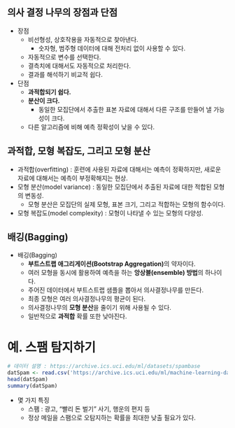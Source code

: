 ## 의사 결정 나무의 장점과 단점

* 장점
    - 비선형성, 상호작용을 자동적으로 찾아낸다.
        - 숫자형, 범주형 데이터에 대해 전처리 없이 사용할 수 있다.
    - 자동적으로 변수를 선택한다.
    - 결측치에 대해서도 자동적으로 처리한다.
    - 결과를 해석하기 비교적 쉽다.
* 단점
    - **과적합되기 쉽다.**
    - **분산이 크다.**
         - 동일한 모집단에서 추출한 표본 자료에 대해서 다른 구조를 만들어 낼 가능성이 크다.
    - 다른 알고리즘에 비해 예측 정확성이 낮을 수 있다.

## 과적합, 모형 복잡도, 그리고 모형 분산

* 과적합(overfitting) : 훈련에 사용된 자료에 대해서는 예측이 정확하지만, 새로운 자료에 대해서는 예측이 부정확해지는 현상.
* 모형 분산(model variance) : 동일한 모집단에서 추출된 자료에 대한 적합된 모형의 변동성.
    - 모형 분산은 모집단의 실제 모형, 표본 크기, 그리고 적합하는 모형의 함수이다.
* 모형 복잡도(model complexity) : 모형이 나타낼 수 있는 모형의 다양성.

## 배깅(Bagging)

* 배깅(Bagging) 
    - **부트스트랩 애그리게이션(Bootstrap Aggregation)**의 약자이다.
    - 여러 모형을 동시에 활용하여 예측을 하는 **앙상블(ensemble) 방법**의 하나이다.
    - 주어진 데이터에서 부트스트랩 샘플을 뽑아서 의사결정나무를 만든다.
    - 최종 모형은 여러 의사결정나무의 평균이 된다. 
    - 의사결정나무의 **모형 분산**을 줄이기 위해 사용될 수 있다.
    - 일반적으로 **과적합** 확률 또한 낮아진다.
    
# 예. 스팸 탐지하기

```r
# 데이터 설명 : https://archive.ics.uci.edu/ml/datasets/spambase
datSpam <- read.csv('https://archive.ics.uci.edu/ml/machine-learning-databases/spambase/spambase.data', sep=',', header=FALSE)
head(datSpam)
summary(datSpam)

```

* 몇 가지 특징
    - 스팸 : 광고, "빨리 돈 벌기" 사기, 행운의 편지 등
    - 정상 메일을 스팸으로 오탐지하는 확률을 최대한 낮출 필요가 있다.
    





